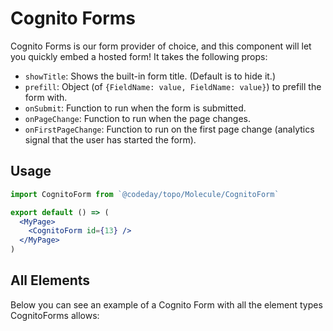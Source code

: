 
<Meta title="Molecule/CognitoForm" component={CognitoForm} />

# Cognito Forms

Cognito Forms is our form provider of choice, and this component will let you quickly embed a hosted form! It takes the
following props:

- `showTitle`: Shows the built-in form title. (Default is to hide it.)
- `prefill`: Object (of `{FieldName: value, FieldName: value}`) to prefill the form with.
- `onSubmit`: Function to run when the form is submitted.
- `onPageChange`: Function to run when the page changes.
- `onFirstPageChange`: Function to run on the first page change (analytics signal that the user has started the form).

## Usage

```jsx
import CognitoForm from `@codeday/topo/Molecule/CognitoForm`

export default () => (
  <MyPage>
    <CognitoForm id={13} />
  </MyPage>
)
```

## All Elements

Below you can see an example of a Cognito Form with all the element types CognitoForms allows:

<Preview>
  <Story name="All Elements">
    <CognitoForm formId={61} showTitle={false} />
  </Story>
</Preview>
